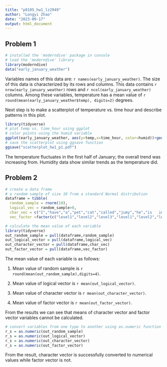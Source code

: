 ```yaml
---
title: "p8105_hw1_lz2949"
author: "Longyi Zhao"
date: "2023-09-17"
output: html_document
---
```


## Problem 1
```r
# installed the 'moderndive' package in console
# load the 'moderndive' library
library(moderndive)
data("early_january_weather")

```

Variables names of this data are: `r names(early_january_weather)`. The size of this data is characterized by its rows and columns. This data contains `r nrow(early_january_weather)` rows and `r ncol(early_january_weather)` columns. Among these variables, temperature has a mean value of `r round(mean(early_january_weather$temp), digits=2)` degrees. 

Next step is to make a scatterplot of temperature vs. time hour and describe patterns in this plot. 

```r
library(tidyverse)
# plot temp vs. time_hour using ggplot 
# color points using the humid variable
ggplot(early_january_weather, aes(y=temp,x=time_hour, color=humid))+geom_point()
# save the scatterplot using ggsave function
ggsave("scatterplot_hw1_p1.pdf")
```

The temperature fluctuates in the first half of January; the overall trend was increasing from. Humidity data show similar trends as the temperature did. 

## Problem 2

```r
# create a data frame 
# a random sample of size 10 from a standard Normal distribution
dataframe = tibble(
  random_sample = rnorm(10),
  logical_vec = random_sample>0,
  char_vec = c("I","have","a","pet","cat","called","jumy","he","is   in","black-and-white"),
  vec_factor =factor(c("level1","level2","level3","level1","level2","level3","level1","level2","level3","level3")))

# calculate the mean value of each variable 
library(tidyverse)
out_random_sample = pull(dataframe,random_sample)
out_logical_vector = pull(dataframe,logical_vec)
out_character_vector = pull(dataframe,char_vec)
out_factor_vector = pull(dataframe,vec_factor)

```

The mean value of each variable is as follows: 

1. Mean value of random sample is `r round(mean(out_random_sample),digits=4)`. 

2. Mean value of logical vector is `r mean(out_logical_vector)`. 

3. Mean value of character vector is `r mean(out_character_vector)`. 

4. Mean value of factor vector is `r mean(out_factor_vector)`. 

From the results we can see that means of character vector and factor vector variables cannot be calculated. 

```r
# convert variables from one type to another using as.numeric function
r_s = as.numeric(out_random_sample)
r_s = as.numeric(out_logical_vector)
r_s = as.numeric(out_character_vector)
r_s = as.numeric(out_factor_vector)
```
From the result, character vector is successfully converted to numerical values while factor vector is not. 